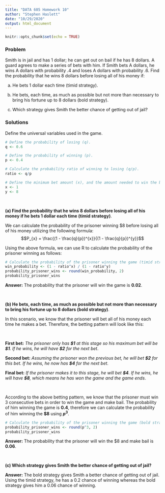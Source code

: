```yaml
---
title: "DATA 605 Homework 10"
author: "Stephen Haslett"
date: "10/29/2020"
output: html_document
---
```


```r
knitr::opts_chunk$set(echo = TRUE)
```

### Problem
Smith is in jail and has 1 dollar; he can get out on bail if he has 8 dollars. A guard agrees to make a series of bets with him. If Smith bets A dollars,
he wins A dollars with probability .4 and loses A dollars with probability .6. Find the probability that he wins 8 dollars before losing all of his money if:


(a) He bets 1 dollar each time (timid strategy).

(b) He bets, each time, as much as possible but not more than necessary to bring his fortune up to 8 dollars (bold strategy).

(c) Which strategy gives Smith the better chance of getting out of jail?

### Solutions

Define the universal variables used in the game.
```r
# Define the probability of losing (q).
q <- 0.6

# Define the probability of winning (p).
p <- 0.4

# Calculate the probability ratio of winning to losing (q/p).
ratio <- q/p

# Define the minimum bet amount (x), and the amount needed to win the bet (y).
x <- 1
y <- 8
```

\ 


**(a) Find the probability that he wins 8 dollars before losing all of his money if he bets 1 dollar each time (timid strategy)**.

We can calculate the probability of the prisoner winning \$8 before losing all of his money utilizing the following formula:
$$P_{x} = \frac{(1 - \frac{q}{p})^{x}}{(1 - \frac{q}{p})^{y}}$$

Using the above formula, we can use R to calculate the probability of the prisoner winning as follows:

```r
# Calculate the probability of the prisoner winning the game (timid strategy).
win_probability <- (1 - ratio^x) / (1 - ratio^y)
probability_prisoner_wins <- round(win_probability, 2)
probability_prisoner_wins
```

**Answer:** The probability that the prisoner will win the game is **0.02**.
\ 

\ 

**(b) He bets, each time, as much as possible but not more than necessary to bring his fortune up to 8 dollars (bold strategy)**.

In this scenario, we know that the prisoner will bet all of his money each time he makes a bet. Therefore, the betting pattern will look like this:

\ 


**First bet:**
_The prisoner only has **\$1** at this stage so his maximum bet will be **\$1**. If he wins, he will have **\$2** for the next bet_.


**Second bet:**
_Assuming the prisoner won the previous bet, he will bet **\$2** for this bet. If he wins, he now has **\$4** for the next bet_.


**Final bet:**
_If the prisoner makes it to this stage, he will bet **\$4**. If he wins, he will have **\$8**, which means he has won the game and the game ends_.

\ 

According to the above betting pattern, we know that the prisoner must win 3 consecutive bets in order to win the game and make bail. The probability of him
winning the game is **0.4**, therefore we can calculate the probability of him winning the **\$8** using **$p^3$**.


```r
# Calculate the probability of the prisoner winning the game (bold strategy).
probability_prisoner_wins <- round(p^3, 2)
probability_prisoner_wins
```


**Answer:** The probability that the prisoner will win the \$8 and make bail is **0.06**.
\ 

\ 

**(c) Which strategy gives Smith the better chance of getting out of jail?**
\ 

**Answer:**
The bold strategy gives Smith a better chance of getting out of jail. Using the timid strategy, he has a 0.2 chance of winning whereas the bold strategy gives him
a 0.06 chance of winning.